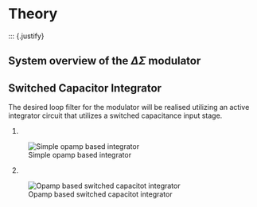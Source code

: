 # Theory
::: {.justify}


## System overview of the $\Delta$$\Sigma$ modulator

## Switched Capacitor Integrator

The desired loop filter for the modulator will be realised utilizing an active integrator circuit that utilizes a switched capacitance input stage.

@opamp_integrator.

![Simple opamp based integrator](figures/theory/Intergrator_Circuit){#opamp_integrator text-align="left"}

@opamp_sc_integrator.

![Opamp based switched capacitot integrator](figures/theory/SC_Integrator_Circuit){#opamp_sc_integrator text-align="left"}